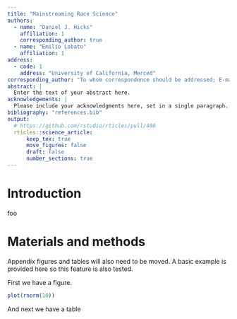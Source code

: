 ```yaml
---
title: "Mainstreaming Race Science"
authors:
  - name: "Daniel J. Hicks"
    affiliation: 1
    corresponding_author: true
  - name: "Emilio Lobato"
    affiliation: 1
address:
  - code: 1
    address: "University of California, Merced"
corresponding_author: "To whom correspondence should be addressed; E-mail: dhicks4@ucmerced.edu."
abstract: |
  Enter the text of your abstract here.
acknowledgements: |
  Please include your acknowledgments here, set in a single paragraph.
bibliography: "references.bib"
output: 
  # https://github.com/rstudio/rticles/pull/486
  rticles::science_article:
      keep_tex: true
      move_figures: false
      draft: false
      number_sections: true
---
```


<!-- 
Science submission instructions

General information: Research Articles
<https://www.science.org/content/page/science-information-authors>
- 5 printed pages in the journal
- 2000 to 3000 words of main text, in addition to an abstract, 3 to 5 display items (figures or tables) with brief legends, about 50 main-text references, and a structured acknowledgments section
- main text should be divided into sections with brief subheadings
- Materials and Methods should be included in supplementary materials and should be followed by additional data and figures needed to support the paper’s conclusions
- All data must be available in either the main text or the supplementary materials, or must be deposited at a publicly accessible repository and cited in the paper.

Initial submission
<https://www.science.org/content/page/instructions-preparing-initial-manuscript>
- Title: 96 characters
- Authors
- Affiliations:
- One Sentence Summary: 125 characters
- Abstract: Structured as BACKGROUND (1 sentence), OBJECTIVES/METHODS, RESULTS, CONCLUSION (1 sentence); 125 words or less
- Main Text:  The introduction should provide sufficient background information to make the article intelligible to readers in other disciplines and sufficient context so that the significance of the experimental findings is clear. Technical terms should be defined.
- References and Notes: There should be a single reference list that combines references cited in the main paper as well as those cited in the supplementary materials, and each reference should appear only once in the list. 
- Acknowledgements: Funding; Authors contributions (see link); Competing interests;  Data and materials availability
List of Supplementary Materials
- The width of figures, when printed, will usually be 5.7 cm (2.24 inches or 1 column), 12.1 cm (4.76 inches or 2 columns), or 18.4 cm (7.24 inches or 3 columns).

-->


# Introduction

foo \cite{JacksonScienceSegregationRace2005}


\appendix
# Materials and methods
Appendix figures and tables will also need to be moved. A basic example is provided here so this feature is also tested.

First we have a figure.

```r
plot(rnorm(10))
```

And next we have a table

\begin{table}[ht]
\begin{center}
\begin{tabular}{ll}
thrice & 1 \\
thrice & 2\\
\end{tabular}
\end{center}
\end{table}


